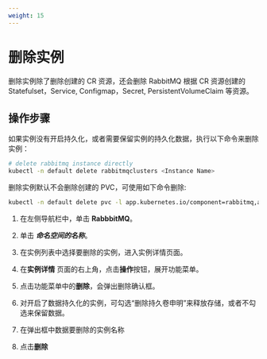 ```yaml
---
weight: 15
---
```


# 删除实例

删除实例除了删除创建的 CR 资源，还会删除 RabbitMQ 根据 CR 资源创建的 Statefulset，Service, Configmap，Secret, PersistentVolumeClaim 等资源。

## 操作步骤

<Tabs>

<Tab label="CLI">

如果实例没有开启持久化，或者需要保留实例的持久化数据，执行以下命令来删除实例：

```bash
# delete rabbitmq instance directly
kubectl -n default delete rabbitmqclusters <Instance Name>
```

删除实例默认不会删除创建的 PVC，可使用如下命令删除:

```bash
kubectl -n default delete pvc -l app.kubernetes.io/component=rabbitmq,app.kubernetes.io/part-of=rabbitmq,app.kubernetes.io/name=<Instance Name>
```

</Tab>

<Tab label="Web Console">

1. 在左侧导航栏中，单击 **RabbbitMQ**。

2. 单击 ***命名空间的名称***。

3. 在实例列表中选择要删除的实例，进入实例详情页面。

4. 在**实例详情** 页面的右上角，点击**操作**按钮，展开功能菜单。

5. 点击功能菜单中的**删除**，会弹出删除确认框。

6. 对开启了数据持久化的实例，可勾选“删除持久卷申明”来释放存储，或者不勾选来保留数据。

7. 在弹出框中数据要删除的实例名称

8. 点击**删除**

</Tab>

</Tabs>
